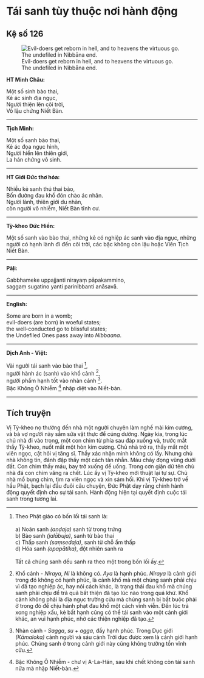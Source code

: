 # Tái sanh tùy thuộc nơi hành động {- #tai-sanh-tuy-noi-hanh-dong}

## Kệ số 126 {- #ke-so-126}

![Evil-doers get reborn in hell, and to heavens the virtuous go. The undefiled in Nibbāna end.](images/kinh-phap-cu-ke-so-126-dhammapada-verse-126.jpg){fig-align="center" .lightbox}

**HT Minh Châu:**

Một số sinh bào thai,  
Kẻ ác sinh địa ngục,  
Người thiện lên cõi trời,  
Vô lậu chứng Niết Bàn.  

<hr class="divider">

**Tịch Minh:**

Một số sanh bào thai,  
Kẻ ác đọa ngục hình,  
Người hiền lên thiên giới,  
La hán chứng vô sinh.  

<hr class="divider">

**HT Giới Đức thơ hóa:**

Nhiều kẻ sanh thú thai bào,  
Bốn đường đau khổ đón chào ác nhân.  
Người lành, thiên giới du nhàn,  
còn người vô nhiễm, Niết Bàn tĩnh cư.  

<hr class="divider">

**Tỳ-kheo Đức Hiền:**

Một số sanh vào bào thai, những kẻ có nghiệp ác sanh vào địa ngục, những người có hạnh lành đi đến cõi trời, các bậc không còn lậu hoặc Viên Tịch Niết Bàn.  

<hr class="divider">

**Pāḷi:**

Gabbhameke uppajjanti nirayaṃ pāpakammino,  
saggaṃ sugatino yanti parinibbanti anāsavā.  

<hr class="divider">

**English:**

Some are born in a womb;  
evil-doers (are born) in woeful states;  
the well-conducted go to blissful states;  
the Undefiled Ones pass away into *Nibbaana*.  

<hr class="divider">

**Dịch Anh - Việt:**

Vài người tái sanh vào bào thai [^1],  
người hành ác (sanh) vào khổ cảnh [^2],  
người phẩm hạnh tốt vào nhàn cảnh [^3].  
Bậc Không Ô Nhiễm [^4] nhập diệt vào Niết-bàn.  

<hr class="divider">

## Tích truyện {- #tich-truyen}

Vị Tỳ-kheo nọ thường đến nhà một người chuyên làm nghề mài kim cương, và bà vợ người này sắm sửa vật thực để cúng dường. Ngày kia, trong lúc chủ nhà đi vào trong, một con chim từ phía sau đáp xuống và, trước mắt thầy Tỳ-kheo, nuốt mất một hòn kim cương. Chủ nhà trở ra, thấy mất một viên ngọc, cật hỏi vị tăng sĩ. Thầy xác nhận mình không có lấy. Nhưng chủ nhà không tin, đánh đập thầy một cách tàn nhẫn. Máu chảy đọng vũng dưới đất. Con chim thấy máu, bay trở xuống để uống. Trong cơn giận dữ tên chủ nhà đá con chim văng ra chết. Lúc ấy vị Tỳ-kheo mới thuật lại tự sự. Chủ nhà mổ bụng chim, tìm ra viên ngọc và xin sám hối. Khi vị Tỳ-kheo trở về hầu Phật, bạch lại đầu đuôi câu chuyện, Ðức Phật dạy rằng chính hành động quyết định cho sự tái sanh. Hành động hiện tại quyết định cuộc tái sanh trong tương lai.

[^1]: Theo Phật giáo có bốn lối tái sanh là:
<br><br>
a) Noãn sanh *(aṇḍaja)* sanh từ trong trứng  
b) Bào sanh *(jalābuja)*, sanh từ bào thai  
c) Thấp sanh *(saṃsedaja)*, sanh từ chỗ ẩm thấp  
d) Hóa sanh *(opapātika)*, đột nhiên sanh ra  
<br>
Tất cả chúng sanh đều sanh ra theo một trong bốn lối ấy.

[^2]: Khổ cảnh - *Niraya*, *Ni* là không có. *Aya* là hạnh phúc. *Niraya* là cảnh giới trong đó không có hạnh phúc, là cảnh khổ mà một chúng sanh phải chịu vì đã tạo nghiệp ác, hay nói cách khác, là trạng thái đau khổ mà chúng sanh phải chịu để trả quả bất thiện đã tạo lúc nào trong quá khứ. Khổ cảnh không phải là địa ngục trường cửu mà chúng sanh bị bắt buộc phải ở trong đó để chịu hành phạt đau khổ một cách vĩnh viễn. Ðến lúc trả xong nghiệp xấu, kẻ bất hạnh cũng có thể tái sanh vào một cảnh giới khác, an vui hạnh phúc, nhờ các thiện nghiệp đã tạo.

[^3]: Nhàn cảnh - *Sagga*, *su + agga*, đầy hạnh phúc. Trong Dục giới *(Kāmaloka)* cảnh người và sáu cảnh Trời dục được xem là cảnh giới hạnh phúc. Chúng sanh ở trong cảnh giới này cũng không trường tồn vĩnh cửu.

[^4]: Bậc Không Ô Nhiễm - chư vị A-La-Hán, sau khi chết không còn tái sanh nữa mà nhập Niết-bàn.